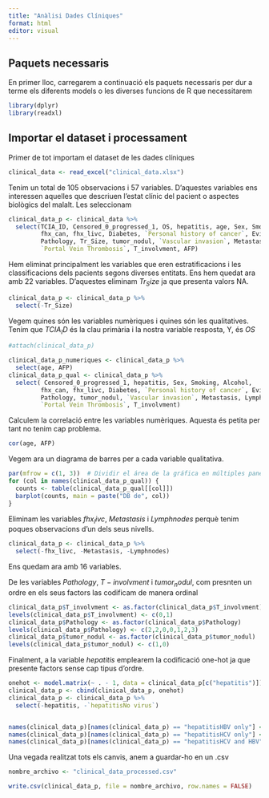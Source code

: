 ```yaml
---
title: "Anàlisi Dades Clíniques"
format: html
editor: visual
---
```


## Paquets necessaris

En primer lloc, carregarem a continuació els paquets necessaris per dur a terme 
els diferents models o les diverses funcions de R que necessitarem

```r
library(dplyr)
library(readxl)
```


## Importar el dataset i processament

Primer de tot importam el dataset de les dades clíniques

```r
clinical_data <- read_excel("clinical_data.xlsx")
```



Tenim un total de 105 observacions i 57 variables. D'aquestes variables ens
interessen aquelles que descriuen l'estat clínic del pacient o aspectes biològics
del malalt. Les seleccionam

```r
clinical_data_p <- clinical_data %>% 
  select(TCIA_ID, Censored_0_progressed_1, OS, hepatitis, age, Sex, Smoking, Alcohol,
         fhx_can, fhx_livc, Diabetes, `Personal history of cancer`, Evidence_of_cirh, 
         Pathology, Tr_Size, tumor_nodul, `Vascular invasion`, Metastasis, Lymphnodes,
         `Portal Vein Thrombosis`, T_involvment, AFP)
```

Hem eliminat principalment les variables que eren estratificacions i les 
classificacions dels pacients segons diverses entitats. Ens hem quedat ara amb
22 variables. D'aquestes eliminam $Tr_Size$ ja que presenta valors NA.

```r
clinical_data_p <- clinical_data_p %>% 
  select(-Tr_Size)
```


Vegem quines són les variables numèriques i quines són les qualitatives. Tenim que 
$TCIA_ID$ és la clau primària i la nostra variable resposta, Y, és $OS$

```r
#attach(clinical_data_p)

clinical_data_p_numeriques <- clinical_data_p %>% 
  select(age, AFP)
clinical_data_p_qual <- clinical_data_p %>% 
  select( Censored_0_progressed_1, hepatitis, Sex, Smoking, Alcohol,
         fhx_can, fhx_livc, Diabetes, `Personal history of cancer`, Evidence_of_cirh, 
         Pathology, tumor_nodul, `Vascular invasion`, Metastasis, Lymphnodes,
         `Portal Vein Thrombosis`, T_involvment)
```

Calculem la correlació entre les variables numèriques. Aquesta és petita per tant
no tenim cap problema.

```r
cor(age, AFP)
```

Vegem ara un diagrama de barres per a cada variable qualitativa.


```r
par(mfrow = c(1, 3))  # Dividir el área de la gráfica en múltiples paneles
for (col in names(clinical_data_p_qual)) {
  counts <- table(clinical_data_p_qual[[col]])
  barplot(counts, main = paste("DB de", col))
}
```

Eliminam les variables $fhx_livc$, $Metastasis$ i $Lymphnodes$ perquè tenim poques observacions d'un dels seus nivells.

```r
clinical_data_p <- clinical_data_p %>% 
  select(-fhx_livc, -Metastasis, -Lymphnodes)
```

Ens quedam ara amb 16 variables.

De les variables $Pathology$, $T-involvment$ i $tumor_nodul$, com presnten un ordre en els seus
factors las codificam de manera ordinal

```r
clinical_data_p$T_involvment <- as.factor(clinical_data_p$T_involvment)
levels(clinical_data_p$T_involvment) <- c(0,1)
clinical_data_p$Pathology <- as.factor(clinical_data_p$Pathology)
levels(clinical_data_p$Pathology) <- c(2,2,0,0,1,2,3)
clinical_data_p$tumor_nodul <- as.factor(clinical_data_p$tumor_nodul)
levels(clinical_data_p$tumor_nodul) <- c(1,0)
```


Finalment, a la variable $hepatitis$ emplearem la codificació one-hot ja que 
presente factors sense cap tipus d'ordre.


```r
onehot <- model.matrix(~ . - 1, data = clinical_data_p[c("hepatitis")])
clinical_data_p <- cbind(clinical_data_p, onehot)
clinical_data_p <- clinical_data_p %>% 
  select(-hepatitis, -`hepatitisNo virus`)


names(clinical_data_p)[names(clinical_data_p) == "hepatitisHBV only"] <- "hepatitis_HBV_only"
names(clinical_data_p)[names(clinical_data_p) == "hepatitisHCV only"] <- "hepatitis_HCV_only"
names(clinical_data_p)[names(clinical_data_p) == "hepatitisHCV and HBV"] <- "hepatitis_HCV_HBV"
```

Una vegada realitzat tots els canvis, anem a guardar-ho en un .csv

```r
nombre_archivo <- "clinical_data_processed.csv"

write.csv(clinical_data_p, file = nombre_archivo, row.names = FALSE)
```

